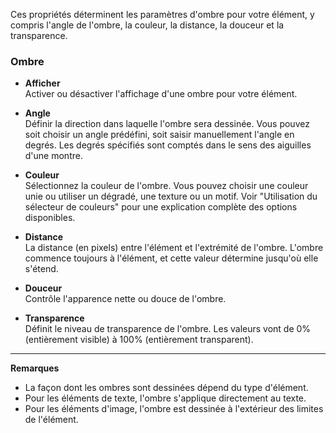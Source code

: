 Ces propriétés déterminent les paramètres d'ombre pour votre élément, y compris l'angle de l'ombre, la couleur, la distance, la douceur et la transparence.

### Ombre

* **Afficher**\
  Activer ou désactiver l'affichage d'une ombre pour votre élément.

* **Angle**\
  Définir la direction dans laquelle l'ombre sera dessinée. Vous pouvez soit choisir un angle prédéfini, soit saisir manuellement l'angle en degrés. Les degrés spécifiés sont comptés dans le sens des aiguilles d'une montre.

* **Couleur**\
  Sélectionnez la couleur de l'ombre. Vous pouvez choisir une couleur unie ou utiliser un dégradé, une texture ou un motif. Voir "Utilisation du sélecteur de couleurs" pour une explication complète des options disponibles.

* **Distance**\
  La distance (en pixels) entre l'élément et l'extrémité de l'ombre. L'ombre commence toujours à l'élément, et cette valeur détermine jusqu'où elle s'étend.

* **Douceur**\
  Contrôle l'apparence nette ou douce de l'ombre.

* **Transparence**\
  Définit le niveau de transparence de l'ombre. Les valeurs vont de 0% (entièrement visible) à 100% (entièrement transparent).

***

**Remarques**

* La façon dont les ombres sont dessinées dépend du type d'élément.
* Pour les éléments de texte, l'ombre s'applique directement au texte.
* Pour les éléments d'image, l'ombre est dessinée à l'extérieur des limites de l'élément.
